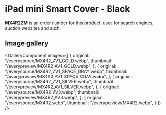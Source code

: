 
# iPad mini Smart Cover - Black

<Callout type='info' emoji='👉🏻'>**MX4R2ZM** is an order number for this product, used for search engines, auction websites and such.</Callout>

## Image gallery

<GalleryComponent
    images={[
      {
        original: "/everysource/MX4R2_AV1_GOLD.webp",
        thumbnail: "/everypreview/MX4R2_AV1_GOLD.webp",
      },
      {
        original: "/everysource/MX4R2_AV1_SPACE_GRAY.webp",
        thumbnail: "/everypreview/MX4R2_AV1_SPACE_GRAY.webp",
      },
      {
        original: "/everysource/MX4R2_AV1_SILVER.webp",
        thumbnail: "/everypreview/MX4R2_AV1_SILVER.webp",
      },
      {
        original: "/everysource/MX4R2_AV3.webp",
        thumbnail: "/everypreview/MX4R2_AV3.webp",
      },
      {
        original: "/everysource/MX4R2.webp",
        thumbnail: "/everypreview/MX4R2.webp",
      }
    ]}
  />
